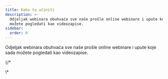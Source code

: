 ```yaml
---
title: Kako to učiniti
description: >-
  Odjeljak webinara obuhvaća sve naše prošle online webinare i upute koje sada
  možete pogledati kao videozapise.
sidebar:
  order: 0
---
```


Odjeljak webinara obuhvaća sve naše prošle online webinare i upute koje sada možete pogledati kao videozapise.

<CloudinaryImage width="700" height="525" resize="scale" quality="best" alt="Uskoro" src="academy/webinars" errorImage="noimage_opaque_nyrtl0.png" />


{/\*<LinkCard title="Otkrijte sjajne ponude" description="The guide gives you some tips on how to search for things to sell on Wink." href="/guides/discover-great-deals/" />


<LinkCard title="Gumb REZERVIRAJ SADA" description="This guide steps hotels through how to do the simplest integration with Wink with a 'Book Now' button." href="/guides/the-book-now-button/" />


<LinkCard title="Uvid za neznalice" description="This guides shows you how to use analytics effectively from the perspective of a supplier and an affiliate." href="/guides/insight-for-dummies/" />


<LinkCard title="Integracija s TripPayom" description="The guide gives you step-by-step instructions on how to do a full integration with TripPay as a travel company wishing to outsource the payment process." href="/guides/integrating-with-trip-pay/" />
\*

